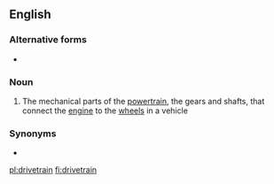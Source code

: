 ==English==

===Alternative forms===
* {{l|en|drive train}}

===Noun===
{{wikipedia}}
{{en-noun}}

# The mechanical parts of the [[powertrain]], the gears and shafts, that connect the [[engine]] to the [[wheel]]s in a vehicle

===Synonyms===
* {{l|en|powertrain}}

[[pl:drivetrain]]
[[fi:drivetrain]]
